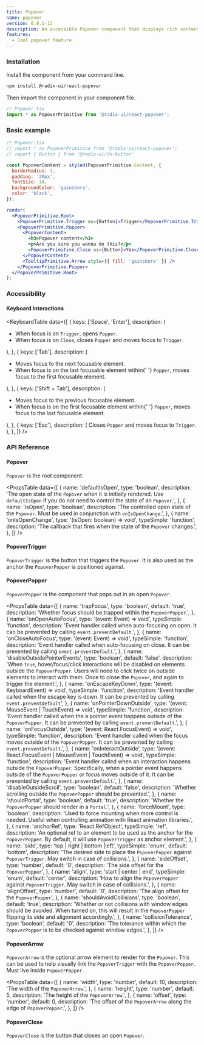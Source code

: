 ```yaml
---
title: Popover
name: popover
version: 0.0.1-13
description: An accessible Popover component that displays rich content as a result of clicking on a target.
features:
  - Cool popover feature
---
```


### Installation

Install the component from your command line.

```bash
npm install @radix-ui/react-popover
```

Then import the component in your component file.

```jsx
// Popover.tsx
import * as PopoverPrimitive from '@radix-ui/react-popover';
```

### Basic example

```jsx live manual
// Popover.tsx
// import * as PopoverPrimitive from '@radix-ui/react-popover';
// import { Button } from '@radix-ui/ds-button'

const PopoverContent = styled(PopoverPrimitive.Content, {
  borderRadius: 3,
  padding: '20px',
  fontSize: 14,
  backgroundColor: 'gainsboro',
  color: 'black',
});

render(
  <PopoverPrimitive.Root>
    <PopoverPrimitive.Trigger as={Button}>Trigger</PopoverPrimitive.Trigger>
    <PopoverPrimitive.Popper>
      <PopoverContent>
        <h3>Popover content</h3>
        <p>Are you sure you wanna do this?</p>
        <PopoverPrimitive.Close as={Button}>Yes</PopoverPrimitive.Close>
      </PopoverContent>
      <TooltipPrimitive.Arrow style={{ fill: 'gainsboro' }} />
    </PopoverPrimitive.Popper>
  </PopoverPrimitive.Root>
);
```

### Accessibility

#### Keyboard Interactions

<KeyboardTable
  data={[
    {
      keys: ['Space', 'Enter'],
      description: (
        <ul>
          <li>
            When focus is on <Code>Trigger</Code>, opens <Code>Popper</Code>.
          </li>
          <li>
            When focus is on <Code>Close</Code>, closes <Code>Popper</Code> and
            moves focus to <Code>Trigger</Code>.
          </li>
        </ul>
      ),
    },
    {
      keys: ['Tab'],
      description: (
        <ul>
          <li>Moves focus to the next focusable element.</li>
          <li>
            When focus is on the last focusable element within{' '}
            <Code>Popper</Code>, moves focus to the first focusable element.
          </li>
        </ul>
      ),
    },
    {
      keys: ['Shift + Tab'],
      description: (
        <ul>
          <li>Moves focus to the previous focusable element.</li>
          <li>
            When focus is on the first focusable element within{' '}
            <Code>Popper</Code>, moves focus to the last focusable element.
          </li>
        </ul>
      ),
    },
    {
      keys: ['Esc'],
      description: (
        <span>
          Closes <Code>Popper</Code> and moves focus to <Code>Trigger</Code>.
        </span>
      ),
    },
  ]}
/>

### API Reference

#### Popover

`Popover` is the root component.

<PropsTable
  data={[
    {
      name: 'defaultIsOpen',
      type: 'boolean',
      description:
        'The open state of the `Popover` when it is initially rendered. Use `defaultIsOpen` if you do not need to control the state of an `Popover`.',
    },
    {
      name: 'isOpen',
      type: 'boolean',
      description:
        'The controlled open state of the `Popover`. Must be used in conjunction with `onIsOpenChange`.',
    },
    {
      name: 'onIsOpenChange',
      type: '(isOpen: boolean) => void',
      typeSimple: 'function',
      description:
        'The callback that fires when the state of the `Popover` changes.',
    },
  ]}
/>

#### PopoverTrigger

`PopoverTrigger` is the button that triggers the `Popover`. It is also used as the anchor the `PopoverPopper` is positioned against.

#### PopoverPopper

`PopoverPopper` is the component that pops out in an open `Popover`.

<PropsTable
  data={[
    {
      name: 'trapFocus',
      type: 'boolean',
      default: 'true',
      description:
        'Whether focus should be trapped within the `PopoverPopper`.',
    },
    {
      name: 'onOpenAutoFocus',
      type: '(event: Event) => void',
      typeSimple: 'function',
      description:
        'Event handler called when auto-focusing on open. It can be prevented by calling `event.preventDefault`.',
    },
    {
      name: 'onCloseAutoFocus',
      type: '(event: Event) => void',
      typeSimple: 'function',
      description:
        'Event handler called when auto-focusing on close. It can be prevented by calling `event.preventDefault`.',
    },
    {
      name: 'disableOutsidePointerEvents',
      type: 'boolean',
      default: 'false',
      description:
        'When `true`, hover/focus/click interactions will be disabled on elements outside the `PopoverPopper`. Users will need to click twice on outside elements to interact with them: Once to close the `Popover`, and again to trigger the element.',
    },
    {
      name: 'onEscapeKeyDown',
      type: '(event: KeyboardEvent) => void',
      typeSimple: 'function',
      description:
        'Event handler called when the escape key is down. It can be prevented by calling `event.preventDefault`',
    },
    {
      name: 'onPointerDownOutside',
      type: '(event: MouseEvent | TouchEvent) => void',
      typeSimple: 'function',
      description:
        'Event handler called when the a pointer event happens outside of the `PopoverPopper`. It can be prevented by calling `event.preventDefault`.',
    },
    {
      name: 'onFocusOutside',
      type: '(event: React.FocusEvent) => void',
      typeSimple: 'function',
      description:
        'Event handler called when the focus moves outside of the `PopoverPopper`. It can be prevented by calling `event.preventDefault`.',
    },
    {
      name: 'onInteractOutside',
      type: '(event: React.FocusEvent | MouseEvent | TouchEvent) => void',
      typeSimple: 'function',
      description:
        'Event handler called when an interaction happens outside the `PopoverPopper`. Specifically, when a pointer event happens outside of the `PopoverPopper` or focus moves outside of it. It can be prevented by calling `event.preventDefault`.',
    },
    {
      name: 'disableOutsideScroll',
      type: 'boolean',
      default: 'false',
      description:
        'Whether scrolling outside the `PopoverPopper` should be prevented.',
    },
    {
      name: 'shouldPortal',
      type: 'boolean',
      default: 'true',
      description: 'Whether the `PopoverPopper` should render in a `Portal`.',
    },
    {
      name: 'forceMount',
      type: 'boolean',
      description:
        'Used to force mounting when more control is needed. Useful when controlling animation with React animation libraries.',
    },
    {
      name: 'anchorRef',
      type: 'React.RefObject<MeasurableElement>',
      typeSimple: 'ref',
      description:
        'An optional ref to an element to be used as the anchor for the `PopoverPopper`. By default, it will use `PopoverTrigger` as anchor element.',
    },
    {
      name: 'side',
      type: 'top | right | bottom |left',
      typeSimple: 'enum',
      default: 'bottom',
      description:
        'The desired side to place the `PopoverPopper` against `PopoverTrigger`. May switch in case of collisions.',
    },
    {
      name: 'sideOffset',
      type: 'number',
      default: '0',
      description: 'The side offset for the `PopoverPopper`',
    },
    {
      name: 'align',
      type: 'start | center | end',
      typeSimple: 'enum',
      default: 'center',
      description:
        'How to align the `PopoverPopper` against `PopoverTrigger`. May switch in case of collisions.',
    },
    {
      name: 'alignOffset',
      type: 'number',
      default: '0',
      description: 'The align offset for the `PopoverPopper`',
    },
    {
      name: 'shouldAvoidCollisions',
      type: 'boolean',
      default: 'true',
      description:
        'Whether or not collisions with window edges should be avoided. When turned on, this will result in the `PopoverPopper` flipping its side and alignment accordingly.',
    },
    {
      name: 'collisionTolerance',
      type: 'boolean',
      default: '0',
      description:
        'The tolerance within which the `PopoverPopper` is to be checked against window edges.',
    },
  ]}
/>

#### PopoverArrow

`PopoverArrow` is the optional arrow element to render for the `Popover`. This can be used to help visually link the `PopoverTrigger` with the `PopoverPopper`. Must live inside `PopoverPopper`.

<PropsTable
  data={[
    {
      name: 'width',
      type: 'number',
      default: 10,
      description: 'The width of the `PopoverArrow`.',
    },
    {
      name: 'height',
      type: 'number',
      default: 5,
      description: 'The height of the `PopoverArrow`.',
    },
    {
      name: 'offset',
      type: 'number',
      default: 0,
      description:
        'The offset of the `PopoverArrow` along the edge of `PopoverPopper`.',
    },
  ]}
/>

#### PopoverClose

`PopoverClose` is the button that closes an open `Popover`.
